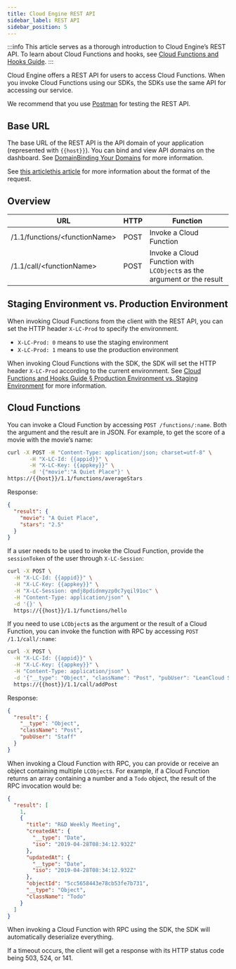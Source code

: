 ```yaml
---
title: Cloud Engine REST API
sidebar_label: REST API
sidebar_position: 5
---
```



:::info
This article serves as a thorough introduction to Cloud Engine’s REST API. To learn about Cloud Functions and hooks, see [Cloud Functions and Hooks Guide](/sdk/engine/functions/guides).
:::

Cloud Engine offers a REST API for users to access Cloud Functions. When you invoke Cloud Functions using our SDKs, the SDKs use the same API for accessing our service.

We recommend that you use [Postman](https://www.postman.com/) for testing the REST API.

## Base URL

The base URL of the REST API is the API domain of your application (represented with `{{host}}`). You can bind and view API domains on the dashboard. See <Conditional brand="tds">[Domain](/sdk/storage/guide/setup-dotnet/#domain)</Conditional><Conditional brand="leancloud">[Binding Your Domains](/sdk/domain/guide/)</Conditional> for more information.

See <Conditional brand="tds">[this article](/sdk/storage/guide/rest/#request-format)</Conditional><Conditional brand="leancloud">[this article](https://leancloud.cn/docs/rest_api.html#hash1094926014)</Conditional> for more information about the format of the request.

## Overview

| URL                                 | HTTP | Function                                                               |
| ----------------------------------- | ---- | ---------------------------------------------------------------------- |
| /1.1/functions/&lt;functionName&gt; | POST | Invoke a Cloud Function                                                |
| /1.1/call/&lt;functionName&gt;      | POST | Invoke a Cloud Function with `LCObject`s as the argument or the result |

## Staging Environment vs. Production Environment

When invoking Cloud Functions from the client with the REST API, you can set the HTTP header `X-LC-Prod` to specify the environment.

- `X-LC-Prod: 0` means to use the staging environment
- `X-LC-Prod: 1` means to use the production environment

When invoking Cloud Functions with the SDK, the SDK will set the HTTP header `X-LC-Prod` according to the current environment. See [Cloud Functions and Hooks Guide § Production Environment vs. Staging Environment](/sdk/engine/functions/guides/#production-environment-vs-staging-environment) for more information.

## Cloud Functions

You can invoke a Cloud Function by accessing `POST /functions/:name`. Both the argument and the result are in JSON.
For example, to get the score of a movie with the movie’s name:

```sh
curl -X POST -H "Content-Type: application/json; charset=utf-8" \
       -H "X-LC-Id: {{appid}}" \
       -H "X-LC-Key: {{appkey}}" \
       -d '{"movie":"A Quiet Place"}' \
https://{{host}}/1.1/functions/averageStars
```

Response:

```json
{
  "result": {
    "movie": "A Quiet Place",
    "stars": "2.5"
  }
}
```

If a user needs to be used to invoke the Cloud Function, provide the `sessionToken` of the user through `X-LC-Session`:

```sh
curl -X POST \
  -H "X-LC-Id: {{appid}}" \
  -H "X-LC-Key: {{appkey}}" \
  -H "X-LC-Session: qmdj8pdidnmyzp0c7yqil91oc" \
  -H "Content-Type: application/json" \
  -d '{}' \
  https://{{host}}/1.1/functions/hello
```

If you need to use `LCObject`s as the argument or the result of a Cloud Function, you can invoke the function with RPC by accessing `POST /1.1/call/:name`:

```sh
curl -X POST \
  -H "X-LC-Id: {{appid}}" \
  -H "X-LC-Key: {{appkey}}" \
  -H "Content-Type: application/json" \
  -d '{"__type": "Object", "className": "Post", "pubUser": "LeanCloud Staff"}' \
  https://{{host}}/1.1/call/addPost
```

Response:

```json
{
  "result": {
    "__type": "Object",
    "className": "Post",
    "pubUser": "Staff"
  }
}
```

When invoking a Cloud Function with RPC, you can provide or receive an object containing multiple `LCObject`s.
For example, if a Cloud Function returns an array containing a number and a `Todo` object, the result of the RPC invocation would be:

```json
{
  "result": [
    1,
    {
      "title": "R&D Weekly Meeting",
      "createdAt": {
        "__type": "Date",
        "iso": "2019-04-28T08:34:12.932Z"
      },
      "updatedAt": {
        "__type": "Date",
        "iso": "2019-04-28T08:34:12.932Z"
      },
      "objectId": "5cc5658443e78cb53fe7b731",
      "__type": "Object",
      "className": "Todo"
    }
  ]
}
```

When invoking a Cloud Function with RPC using the SDK, the SDK will automatically deserialize everything.

If a timeout occurs, the client will get a response with its HTTP status code being 503, 524, or 141.
